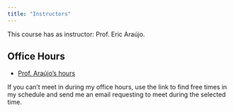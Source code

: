 ```yaml
---
title: "Instructors"
---
```


This course has as instructor: Prof. Eric Araújo.

## Office Hours

-   [Prof. Araújo's hours](https://outlook.office365.com/calendar/published/c0bd07a3f1d64aaf9a74c91921ce7536@calvin.edu/79189cd730424803bceba861959c7e752179000899390454025/calendar.html){target="_blank"}

:::{.callout-warning}
If you can't meet in during my office hours, use the link to find free times in my schedule and send me an email requesting to meet during the selected time.
:::